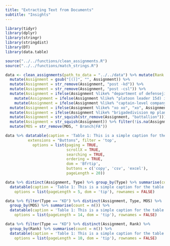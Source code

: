 ```yaml
---
title: "Extracting Text from Documents"
subtitle: "Insights"
---
```


```r
library(tidyr)
library(dplyr)
library(stringr)
library(stringdist)
library(DT)
library(data.table)

source("../../functions/clean_assignments.R")
source("../../functions/match_strings.R")

data <- clean_assignments(path_to_data = "../../data") %>% mutate(Rank = ifelse(Rank == "CAP", "CPT", Rank)) %>% rowwise() %>% 
  mutate(Assignment = gsub("[()]", "", Assignment)) %>% 
  mutate(Assignment = str_remove(Assignment, "post -kd")) %>%
  mutate(Assignment = str_remove(Assignment, "post -csl")) %>%
  mutate(Assignment = ifelse(Assignment %like% "department of defensejiimarmyacom staff officer", "dod jiim staff officer/dod army staff officer/dod acom staff officer", Assignment)) %>% 
    mutate(Assignment = ifelse(Assignment %like% "platoon leader 15d) in an aviation support company", "platoon leader", Assignment)) %>% 
    mutate(Assignment = ifelse(Assignment %like% "captain-level company", "company command", Assignment)) %>%
  mutate(Assignment = ifelse(Assignment %like% "xo xo", "xo", Assignment)) %>%
  mutate(Assignment = ifelse(Assignment %like% "brigadedivision mp planner", "brigade division mp planner", Assignment)) %>%
  mutate(Assignment = str_squish(str_remove(Assignment, "battallion"))) %>%
  mutate(Assignment = str_squish(Assignment)) %>% filter(!is.na(Assignment)) %>%
  mutate(MOS = str_remove(MOS, " Branch|FA"))

data %>% datatable(caption = 'Table 1: This is a simple caption for the table.',
          extensions = "Buttons", filter = 'top',
            options = list(paging = TRUE,
                           scrollX = TRUE, 
                           searching = TRUE,
                           ordering = TRUE,
                           dom = 'Bfrtip',
                           buttons = c('copy', 'csv', 'excel'),
                           pageLength = 20))
```

```r
data %>% distinct(Assignment, Type) %>% group_by(Type) %>% summarise(count = n()) %>% 
  datatable(caption = 'Table 1: This is a simple caption for the table.',
    options = list(pageLength = 5, dom = 'tip'), rownames = FALSE)
```

```r
data %>% filter(Type == "KD") %>% distinct(Assignment, Type, MOS) %>% 
  group_by(MOS) %>% summarise(count = n()) %>% 
  datatable(caption = 'Table 1: This is a simple caption for the table.',
    options = list(pageLength = 14, dom = 'tip'), rownames = FALSE)
```

```r
data %>% filter(Type == "KD") %>% distinct(Assignment, Rank) %>% 
  group_by(Rank) %>% summarise(count = n()) %>% 
  datatable(caption = 'Table 1: This is a simple caption for the table.',
    options = list(pageLength = 10, dom = 'tip'), rownames = FALSE)
```


